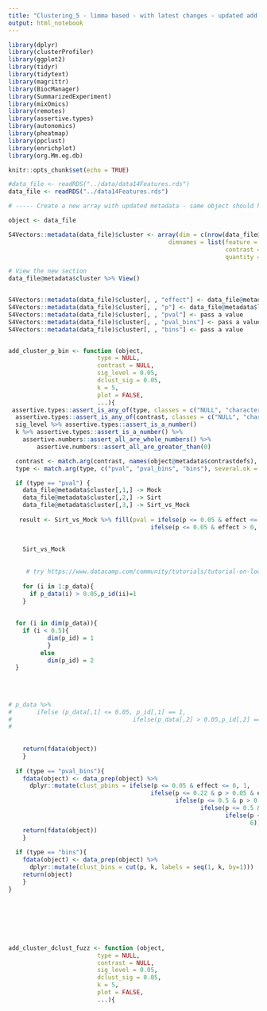 ```yaml
---
title: "Clustering_5 - limma based - with latest changes - updated add cluster function"
output: html_notebook
---
```

 
```r
library(dplyr)
library(clusterProfiler)
library(ggplot2)
library(tidyr)
library(tidytext)
library(magrittr)
library(BiocManager)
library(SummarizedExperiment)
library(mixOmics)
library(remotes)
library(assertive.types)
library(autonomics)
library(pheatmap)
library(ppclust)
library(enrichplot)
library(org.Mm.eg.db)

knitr::opts_chunk$set(echo = TRUE)
```

```r
#data_file <- readRDS("../data/data14Features.rds")
data_file <- readRDS("../data14Features.rds")

```

```r
# ----- Create a new array with updated metadata - same object should have this new info--------

object <- data_file

S4Vectors::metadata(data_file)$cluster <- array(dim = c(nrow(data_file@metadata$limma), ncol(data_file@metadata$limma),5),
                                             dimnames = list(feature = rownames(data_file@metadata$limma),
                                                             contrast = colnames(data_file@metadata$limma),
                                                             quantity = c("effect", "p", "pval", "pval_bins", "bins")))

# View the new section
data_file@metadata$cluster %>% View()


S4Vectors::metadata(data_file)$cluster[, , "effect"] <- data_file@metadata$limma[, , "effect"]
S4Vectors::metadata(data_file)$cluster[, , "p"] <- data_file@metadata$limma[, , "p"]
S4Vectors::metadata(data_file)$cluster[, , "pval"] <- pass a value
S4Vectors::metadata(data_file)$cluster[, , "pval_bins"] <- pass a value
S4Vectors::metadata(data_file)$cluster[, , "bins"] <- pass a value


add_cluster_p_bin <- function (object,
                         type = NULL,
                         contrast = NULL,
                         sig_level = 0.05,
                         dclust_sig = 0.05,
                         k = 5,
                         plot = FALSE,
                         ...){
 assertive.types::assert_is_any_of(type, classes = c("NULL", "character"))
  assertive.types::assert_is_any_of(contrast, classes = c("NULL", "character"))
  sig_level %>% assertive.types::assert_is_a_number()
  k %>% assertive.types::assert_is_a_number() %>%
    assertive.numbers::assert_all_are_whole_numbers() %>%
        assertive.numbers::assert_all_are_greater_than(0)

  contrast <- match.arg(contrast, names(object@metadata$contrastdefs), several.ok = FALSE)
  type <- match.arg(type, c("pval", "pval_bins", "bins"), several.ok = FALSE)

  if (type == "pval") {
    data_file@metadata$cluster[,1,] -> Mock
    data_file@metadata$cluster[,2,] -> Sirt
    data_file@metadata$cluster[,3,] -> Sirt_vs_Mock
    
   result <- Sirt_vs_Mock %>% fill(pval = ifelse(p <= 0.05 & effect <= 0, Sirt_vs_Mock[ ,3] <- 1,
                                        ifelse(p <= 0.05 & effect > 0, Sirt_vs_Mock[ ,3] <- 2,Sirt_vs_Mock[ ,3] <- 3)))
    
    
    Sirt_vs_Mock
    
    
     # try https://www.datacamp.com/community/tutorials/tutorial-on-loops-in-r
    
    for (i in 1:p_data){
      if p_data(i) > 0.05,p_id(ii)=1
    }
  
      
  for (i in dim(p_data)){
    if (i < 0.5){
           dim(p_id) = 1
           }
         else
           dim(p_id) = 2
  }
       
    
    
    
# p_data %>% 
#       ifelse (p_data[,1] <= 0.05, p_id[,1] == 1,
#                                  ifelse(p_data[,2] > 0.05,p_id[,2] == 2,3))
#       
    
                                       
    return(fdata(object))
    }
    
  if (type == "pval_bins"){
    fdata(object) <- data_prep(object) %>%
      dplyr::mutate(clust_pbins = ifelse(p <= 0.05 & effect <= 0, 1,
                                        ifelse(p <= 0.22 & p > 0.05 & effect <= 0, 2,
                                               ifelse(p <= 0.5 & p > 0.22 & effect <= 0, 3,
                                                      ifelse(p <= 0.5 & p > 0.22 & effect >= 0, 4,
                                                             ifelse(p <= 0.22 & p > 0.05 & effect >= 0, 5,
                                                                    6))))))
    return(fdata(object))
    }
  
  if (type == "bins"){
    fdata(object) <- data_prep(object) %>%
      dplyr::mutate(clust_bins = cut(p, k, labels = seq(1, k, by=1)))
    return(object)
    }
} 

  
  
  
  
  
  
add_cluster_dclust_fuzz <- function (object,
                         type = NULL,
                         contrast = NULL,
                         sig_level = 0.05,
                         dclust_sig = 0.05,
                         k = 5,
                         plot = FALSE,
                         ...){
  
 

```

```r

```

